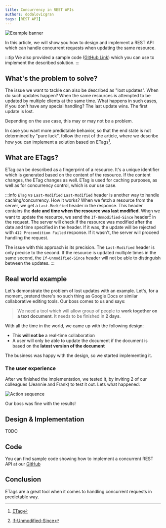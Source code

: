 ```yaml
---
title: Concurrency in REST APIs
authors: dodalovicgran
tags: [REST API]
---
```


![Example banner](./img.png)

In this article, we will show you how to design and implement a REST API which can handle concurrent requests when updating the same resource.

:::tip
We also provided a sample code ([GitHub Link](https://github.com/gran-software-solutions/code-samples/tree/main/concurrency-in-rest-apis)) which you can use to implement the described solution.
:::

<!--truncate-->

## What's the problem to solve?

The issue we want to tackle can also be described as "lost updates". When do such updates happen? When the same resources is attempted to be updated by multiple clients at the same time.
What happens in such cases, if you don't have any special handling? The last update wins. The first update is lost.

Depending on the use case, this may or may not be a problem.

In case you want more predictable behavior, so that the end state is not determined by "pure luck", follow the rest of the article, where we describe how you can implement a solution based on ETags[^1].

## What are ETags?

ETag can be described as a fingerprint of a resource. It's a unique identifier which is generated based on the content of the resource. If the content changes, the ETag changes as well.
ETag is used for caching purposes, as well as for concurrency control, which is our use case.

:::info `ETag` vs `Last-Modified`
`Last-Modified` header is another way to handle caching/concurrency. How it works? When we fetch a resource from the server, we get a `Last-Modified` header in the response. This header contains the **date
and time when the resource was last modified**. When we want to update the resource, we send the `If-Unmodified-Since` header[^2] in the request. The server will check if the resource was modified after the date and
time specified in the header. If it was, the update will be rejected with `412 Precondition Failed` response. If it wasn't, the server will proceed handling the request.

The issue with this approach is its precision. The `Last-Modified` header is only precise to the second. If the resource is updated multiple times in the same second, the `If-Unmodified-Since` header will not be
able to distinguish between the updates.
:::

## Real world example

Let's demonstrate the problem of lost updates with an example. Let's, for a moment, pretend there's no such thing as Google Docs or similar collaborative editing tools.
Our boss comes to us and says:

> We need a tool which will allow group of people to **work together on a text document**. It needs to be finished in **2 days**.

With all the time in the world, we came up with the following design:

* This **will not be** a real-time collaboration
* A user will only be able to update the document if the document is based on the **latest version of the document**

The business was happy with the design, so we started implementing it.

### The user experience

After we finished the implementation, we tested it, by inviting 2 of our colleagues (Jeannie and Frank) to test it out.
Lets what happened:

![Action sequence](./action-sequence.png)

Our boss was fine with the results!

## Design & Implementation

TODO

## Code

You can find sample code showing how to implement a concurrent REST API at our [GitHub](https://github.com/gran-software-solutions/code-samples/tree/main/concurrency-in-rest-apis)

## Conclusion

ETags are a great tool when it comes to handling concurrent requests in predictable way.

[^1]:  [ETag](https://developer.mozilla.org/en-US/docs/Web/HTTP/Headers/ETag)
[^2]:  [If-Unmodified-Since](https://developer.mozilla.org/en-US/docs/Web/HTTP/Headers/If-Unmodified-Since)